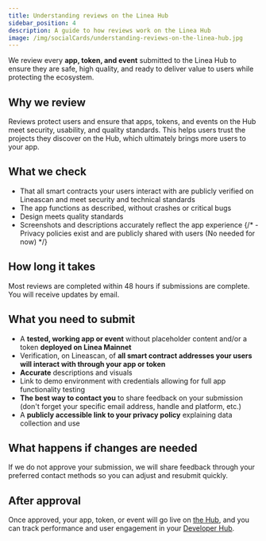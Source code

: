 ```yaml
---
title: Understanding reviews on the Linea Hub
sidebar_position: 4
description: A guide to how reviews work on the Linea Hub
image: /img/socialCards/understanding-reviews-on-the-linea-hub.jpg
---
```


We review every **app, token, and event** submitted to the Linea Hub to ensure they are safe, high 
quality, and ready to deliver value to users while protecting the ecosystem.

## Why we review

Reviews protect users and ensure that apps, tokens, and events on the Hub meet security, usability, 
and quality standards. This helps users trust the projects they discover on the Hub, which ultimately 
brings more users to your app.

## What we check

- That all smart contracts your users interact with are publicly verified on Lineascan and meet 
  security and technical standards
- The app functions as described, without crashes or critical bugs
- Design meets quality standards
- Screenshots and descriptions accurately reflect the app experience
{/* - Privacy policies exist and are publicly shared with users (No needed for now) */}

## How long it takes

Most reviews are completed within 48 hours if submissions are complete. You will receive updates by 
email.

## What you need to submit

- A **tested, working app or event** without placeholder content and/or a token **deployed on Linea 
  Mainnet**
- Verification, on Lineascan, of **all smart contract addresses your users will interact with 
  through your app or token**
- **Accurate** descriptions and visuals
- Link to demo environment with credentials allowing for full app functionality testing
- **The best way to contact you** to share feedback on your submission (don't forget your specific 
email address, handle and platform, etc.)
- A **publicly accessible link to your privacy policy** explaining data collection and use

## What happens if changes are needed

If we do not approve your submission, we will share feedback through your preferred contact methods 
so you can adjust and resubmit quickly.

## After approval

Once approved, your app, token, or event will go live on [the Hub](https://linea.build/hub), and you 
can track performance and user engagement in your [Developer Hub](https://developer.linea.build).
